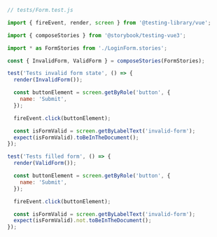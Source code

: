 ```js
// tests/Form.test.js

import { fireEvent, render, screen } from '@testing-library/vue';

import { composeStories } from '@storybook/testing-vue3';

import * as FormStories from './LoginForm.stories';

const { InvalidForm, ValidForm } = composeStories(FormStories);

test('Tests invalid form state', () => {
  render(InvalidForm());

  const buttonElement = screen.getByRole('button', {
    name: 'Submit',
  });

  fireEvent.click(buttonElement);

  const isFormValid = screen.getByLabelText('invalid-form');
  expect(isFormValid).toBeInTheDocument();
});

test('Tests filled form', () => {
  render(ValidForm());

  const buttonElement = screen.getByRole('button', {
    name: 'Submit',
  });

  fireEvent.click(buttonElement);

  const isFormValid = screen.getByLabelText('invalid-form');
  expect(isFormValid).not.toBeInTheDocument();
});
```
